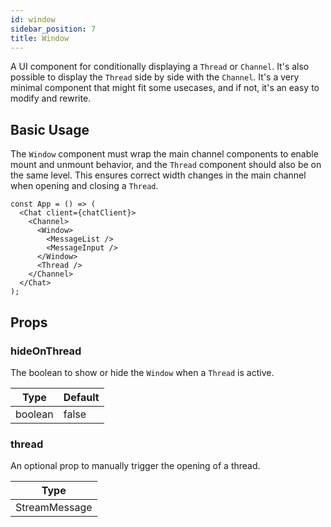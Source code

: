 ```yaml
---
id: window
sidebar_position: 7
title: Window
---
```


A UI component for conditionally displaying a `Thread` or `Channel`.
It's also possible to display the `Thread` side by side with the `Channel`. It's a very minimal component that might fit some usecases, and if not, it's an easy to modify and rewrite.

## Basic Usage

The `Window` component must wrap the main channel components to enable mount and unmount behavior, and the `Thread` component should also be on the same level. This ensures correct width changes in the main channel when opening and closing a `Thread`.

```tsx
const App = () => (
  <Chat client={chatClient}>
    <Channel>
      <Window>
        <MessageList />
        <MessageInput />
      </Window>
      <Thread />
    </Channel>
  </Chat>
);
```

## Props

### hideOnThread

The boolean to show or hide the `Window` when a `Thread` is active.

| Type    | Default |
| ------- | ------- |
| boolean | false   |

### thread

An optional prop to manually trigger the opening of a thread.

| Type          |
| ------------- |
| StreamMessage |
